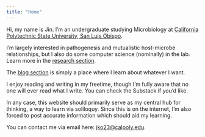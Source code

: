 ```yaml
---
title: "Home"
---
```


Hi, my name is Jin. I'm an undergraduate studying Microbiology at [California Polytechnic State University, San Luis Obispo](https://en.wikipedia.org/wiki/California_Polytechnic_State_University,_San_Luis_Obispo). 

I'm largely interested in pathogenesis and mutualistic host-microbe relationships, but I also do some computer science (nominally) in the lab. Learn more in the [research section](research.qmd).

The [blog section](blog.qmd) is simply a place where I learn about whatever I want.

I enjoy reading and writing in my freetime, though I'm fully aware that no one will ever read what I write. You can check the Substack if you'd like.

In any case, this website should primarily serve as my central hub for thinking, a way to learn via soliloquy. Since this is on the internet, I'm also forced to post accurate information which should aid my learning.

You can contact me via email here: [jko23@calpoly.edu](mailto:jko23@calpoly.edu).